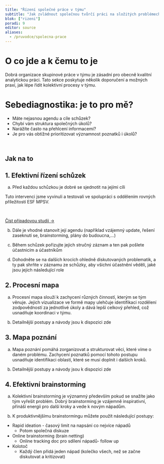 ```yaml
---
title: "Řízení společné práce v týmu"
subtitle: "Jak zvládnout společnou tvůrčí práci na složitých problémech"
blok: ["rizeni"]
poradi: 9
editor: source
aliases: 
  - /pruvodce/spolecna-prace
---
```



# O co jde a k čemu to je

Dobrá organizace skupinové práce v týmu je zásadní pro obecně kvalitní analytickou práci. Tato sekce poskytuje několik doporučení a možných praxí, jak lépe řídit kolektivní procesy v týmu.  


# Sebediagnostika: je to pro mě?

- Máte nejasnou agendu a cíle schůzek?
- Chybí vám struktura společných úkolů?
- Narážíte často na přehlcení informacemi?
- Je pro vás obtížné prioritizovat významnost poznatků i úkolů?

<br>

:::{.strip .page-full .page-columns}

# Jak na to 

## 1. Efektivní řízení schůzek 


a. Před každou schůzkou je dobré se sjednotit na jejími cíli

:::{.aside}

Tuto intervenci jsme vyvinuli a testovali ve spolupráci s oddělením rovných příležitostí ESF MPSV.

<br />

:::{.btn .btn-resource}
[Číst případovou studii ->](../pripadove-studie/mpsv)
:::

:::
b. Dále je vhodné stanovit její agendu (například vzájemný update, řešení zaseknutí se, brainstorming, plány do budoucna,...)

c. Během schůzek pořizujte jejich stručný záznam a ten pak pošlete účastnicím a účastníkům 

d. Dohodněte se na dalších krocích ohledně diskutovaných problematik, a ty pak shrňte v záznamu ze schůzky, aby všichni účastnění věděli, jaké jsou jejich následující role


## 2. Procesní mapa

a. Procesní mapa slouží k zachycení různých činností, kterým se tým věnuje. Jejich vizualizace ve formě mapy ulehčuje identifikaci rozdělení zodpovědností za jednotlivé úkoly a dává lepší celkový přehled, což usnadňuje koordinaci v týmu. 

b. Detailnější postupy a návody jsou k dispozici zde 

## 3. Mapa poznání 

a. Mapa poznání pomáhá zorganizovat a strukturovat věci, které víme o daném problému. Zachycení poznatků pomocí tohoto postupu usnadňuje identifikaci oblastí, které se musí doplnit i dalších kroků.

b. Detailnější postupy a návody jsou k dispozici zde 

## 4. Efektivní brainstorming 

a. Kolektivní brainstorming je významný především pokud se snažíte jako tým vyřešit problém. Dobrý brainstorming je vzájemně inspirativní, přináší energii pro další kroky a vede k novým nápadům.  

b. K produktivnějšímu brainstormingu můžete použít následující postupy:
- Rapid ideation - časový limit na napsání co nejvíce nápadů 
    - Potom společná diskuze 
- Online brainstorming (brain netting) 
  - Online tracking doc pro sdílení nápadů- follow up
- Kolotoč 
  - Každý člen přidá jeden nápad (kolečko všech, než se začne diskutovat a kritizovat)

:::
:::{#refs}
:::

